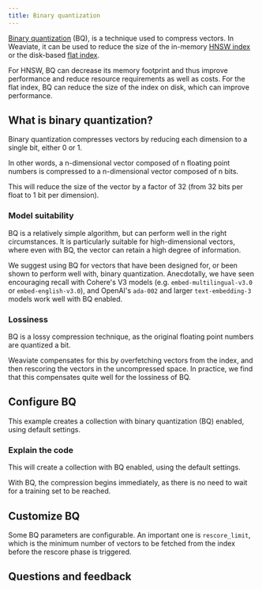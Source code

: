 ```yaml
---
title: Binary quantization
---
```




[Binary quantization](/weaviate/concepts/vector-quantization#binary-quantization) (BQ), is a technique used to compress vectors. In Weaviate, it can be used to reduce the size of the in-memory [HNSW index](/weaviate/concepts/indexing/vector-index.md#hierarchical-navigable-small-world-hnsw-index) or the disk-based [flat index](/weaviate/concepts/indexing/vector-index.md#flat-index).

For HNSW, BQ can decrease its memory footprint and thus improve performance and reduce resource requirements as well as costs. For the flat index, BQ can reduce the size of the index on disk, which can improve performance.

## <i class="fa-solid fa-chalkboard"></i> What is binary quantization?

Binary quantization compresses vectors by reducing each dimension to a single bit, either 0 or 1.

In other words, a n-dimensional vector composed of n floating point numbers is compressed to a n-dimensional vector composed of n bits.

This will reduce the size of the vector by a factor of 32 (from 32 bits per float to 1 bit per dimension).

### <i class="fa-solid fa-chalkboard"></i> Model suitability

BQ is a relatively simple algorithm, but can perform well in the right circumstances. It is particularly suitable for high-dimensional vectors, where even with BQ, the vector can retain a high degree of information.

We suggest using BQ for vectors that have been designed for, or been shown to perform well with, binary quantization. Anecdotally, we have seen encouraging recall with Cohere's V3 models (e.g. `embed-multilingual-v3.0` or `embed-english-v3.0`), and OpenAI's `ada-002` and larger `text-embedding-3` models work well with BQ enabled.

### <i class="fa-solid fa-chalkboard"></i> Lossiness

BQ is a lossy compression technique, as the original floating point numbers are quantized a bit.

Weaviate compensates for this by overfetching vectors from the index, and then rescoring the vectors in the uncompressed space. In practice, we find that this compensates quite well for the lossiness of BQ.

## <i class="fa-solid fa-code"></i> Configure BQ

This example creates a collection with binary quantization (BQ) enabled, using default settings.

<FilteredTextBlock
  text={PyCode}
  startMarker="# BQBasicConfig"
  endMarker="# END BQBasicConfig"
  language="py"
/>

### <i class="fa-solid fa-chalkboard"></i> Explain the code

This will create a collection with BQ enabled, using the default settings.

With BQ, the compression begins immediately, as there is no need to wait for a training set to be reached.

## <i class="fa-solid fa-code"></i> Customize BQ

Some BQ parameters are configurable. An important one is `rescore_limit`, which is the minimum number of vectors to be fetched from the index before the rescore phase is triggered.

<FilteredTextBlock
  text={PyCode}
  startMarker="# BQCustomConfig"
  endMarker="# END BQCustomConfig"
  language="py"
/>

## Questions and feedback


<DocsFeedback/>

